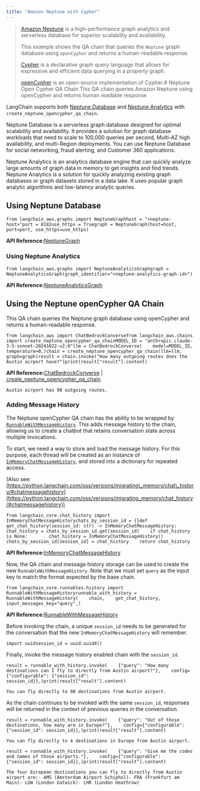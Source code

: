 ```yaml
---
title: "Amazon Neptune with Cypher"
---
```


> [Amazon Neptune](https://aws.amazon.com/neptune/) is a high-performance graph analytics and serverless database for superior scalability and availability.
>
> This example shows the QA chain that queries the `Neptune` graph database using `openCypher` and returns a human-readable response.
>
> [Cypher](https://en.wikipedia.org/wiki/Cypher_\(query_language\)) is a declarative graph query language that allows for expressive and efficient data querying in a property graph.
>
> [openCypher](https://opencypher.org/) is an open-source implementation of Cypher.# Neptune Open Cypher QA Chain This QA chain queries Amazon Neptune using openCypher and returns human readable response

LangChain supports both [Neptune Database](https://docs.aws.amazon.com/neptune/latest/userguide/intro.html) and [Neptune Analytics](https://docs.aws.amazon.com/neptune-analytics/latest/userguide/what-is-neptune-analytics.html) with `create_neptune_opencypher_qa_chain`.

Neptune Database is a serverless graph database designed for optimal scalability and availability. It provides a solution for graph database workloads that need to scale to 100,000 queries per second, Multi-AZ high availability, and multi-Region deployments. You can use Neptune Database for social networking, fraud alerting, and Customer 360 applications.

Neptune Analytics is an analytics database engine that can quickly analyze large amounts of graph data in memory to get insights and find trends. Neptune Analytics is a solution for quickly analyzing existing graph databases or graph datasets stored in a data lake. It uses popular graph analytic algorithms and low-latency analytic queries.

## Using Neptune Database

```
from langchain_aws.graphs import NeptuneGraphhost = "<neptune-host>"port = 8182use_https = Truegraph = NeptuneGraph(host=host, port=port, use_https=use_https)
```

**API Reference:**[NeptuneGraph](https://python.langchain.com/api_reference/aws/graphs/langchain_aws.graphs.neptune_graph.NeptuneGraph.html)

### Using Neptune Analytics

```
from langchain_aws.graphs import NeptuneAnalyticsGraphgraph = NeptuneAnalyticsGraph(graph_identifier="<neptune-analytics-graph-id>")
```

**API Reference:**[NeptuneAnalyticsGraph](https://python.langchain.com/api_reference/aws/graphs/langchain_aws.graphs.neptune_graph.NeptuneAnalyticsGraph.html)

## Using the Neptune openCypher QA Chain

This QA chain queries the Neptune graph database using openCypher and returns a human-readable response.

```
from langchain_aws import ChatBedrockConversefrom langchain_aws.chains import create_neptune_opencypher_qa_chainMODEL_ID = "anthropic.claude-3-5-sonnet-20241022-v2:0"llm = ChatBedrockConverse(    model=MODEL_ID,    temperature=0,)chain = create_neptune_opencypher_qa_chain(llm=llm, graph=graph)result = chain.invoke("How many outgoing routes does the Austin airport have?")print(result["result"].content)
```

**API Reference:**[ChatBedrockConverse](https://python.langchain.com/api_reference/aws/chat_models/langchain_aws.chat_models.bedrock_converse.ChatBedrockConverse.html) | [create\_neptune\_opencypher\_qa\_chain](https://python.langchain.com/api_reference/aws/chains/langchain_aws.chains.graph_qa.neptune_cypher.create_neptune_opencypher_qa_chain.html)

```
Austin airport has 98 outgoing routes.
```

### Adding Message History

The Neptune openCypher QA chain has the ability to be wrapped by [`RunnableWithMessageHistory`](https://python.langchain.com/v0.2/api_reference/core/runnables/langchain_core.runnables.history.RunnableWithMessageHistory.html#langchain_core.runnables.history.RunnableWithMessageHistory). This adds message history to the chain, allowing us to create a chatbot that retains conversation state across multiple invocations.

To start, we need a way to store and load the message history. For this purpose, each thread will be created as an instance of [`InMemoryChatMessageHistory`](https://python.langchain.com/api_reference/core/chat_history/langchain_core.chat_history.InMemoryChatMessageHistory.html), and stored into a dictionary for repeated access.

(Also see: [https://python.langchain.com/oss/versions/migrating\_memory/chat\_history/#chatmessagehistory](https://python.langchain.com/oss/versions/migrating_memory/chat_history/#chatmessagehistory))

```
from langchain_core.chat_history import InMemoryChatMessageHistorychats_by_session_id = {}def get_chat_history(session_id: str) -> InMemoryChatMessageHistory:    chat_history = chats_by_session_id.get(session_id)    if chat_history is None:        chat_history = InMemoryChatMessageHistory()        chats_by_session_id[session_id] = chat_history    return chat_history
```

**API Reference:**[InMemoryChatMessageHistory](https://python.langchain.com/api_reference/core/chat_history/langchain_core.chat_history.InMemoryChatMessageHistory.html)

Now, the QA chain and message history storage can be used to create the new `RunnableWithMessageHistory`. Note that we must set `query` as the input key to match the format expected by the base chain.

```
from langchain_core.runnables.history import RunnableWithMessageHistoryrunnable_with_history = RunnableWithMessageHistory(    chain,    get_chat_history,    input_messages_key="query",)
```

**API Reference:**[RunnableWithMessageHistory](https://python.langchain.com/api_reference/core/runnables/langchain_core.runnables.history.RunnableWithMessageHistory.html)

Before invoking the chain, a unique `session_id` needs to be generated for the conversation that the new `InMemoryChatMessageHistory` will remember.

```
import uuidsession_id = uuid.uuid4()
```

Finally, invoke the message history enabled chain with the `session_id`.

```
result = runnable_with_history.invoke(    {"query": "How many destinations can I fly to directly from Austin airport?"},    config={"configurable": {"session_id": session_id}},)print(result["result"].content)
```

```
You can fly directly to 98 destinations from Austin airport.
```

As the chain continues to be invoked with the same `session_id`, responses will be returned in the context of previous queries in the conversation.

```
result = runnable_with_history.invoke(    {"query": "Out of those destinations, how many are in Europe?"},    config={"configurable": {"session_id": session_id}},)print(result["result"].content)
```

```
You can fly directly to 4 destinations in Europe from Austin airport.
```

```
result = runnable_with_history.invoke(    {"query": "Give me the codes and names of those airports."},    config={"configurable": {"session_id": session_id}},)print(result["result"].content)
```

```
The four European destinations you can fly to directly from Austin airport are:- AMS (Amsterdam Airport Schiphol)- FRA (Frankfurt am Main)- LGW (London Gatwick)- LHR (London Heathrow)
```
